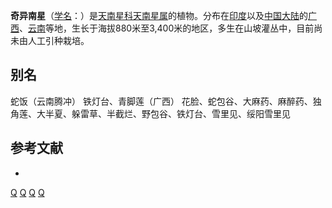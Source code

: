 {{Speciesbox 
| taxon = Arisaema decipiens
| authority = Schott
| synonyms = 
* ''Arisaema rhizomatum''
* ''Arisaema rhizomatum var. nudum''
* ''Arisaema guixiense''
* ''Arisaema rhizomatum var. viride''
}}

'''奇异南星'''（[[学名|学名]]：{{lang|la|''Arisaema decipiens''}}）是[[天南星科|天南星科]][[天南星属|天南星属]]的植物。分布在[[印度|印度]]以及[[中国大陆|中国大陆]]的[[广西|广西]]、[[云南|云南]]等地，生长于海拔880米至3,400米的地区，多生在山坡灌丛中，目前尚未由人工引种栽培。

== 别名 ==
蛇饭（云南腾冲） 铁灯台、青脚莲（广西） 花脸、蛇包谷、大麻药、麻醉药、独角莲、大半夏、躲雷草、半截烂、野包谷、铁灯台、雪里见、绥阳雪里见

== 参考文献 ==
<div class="references-small">
* {{cite web| url =http://www.bioinfo.cn/db05/KmzwSpecies.php?action=view&id=518| title =奇异南星| work =《中国高等植物数据库全库》| publisher =中国科学院微生物研究所| author =昆明植物研究所| accessdate =2009-02-21| deadurl =yes| archiveurl =https://web.archive.org/web/20160305015804/http://www.bioinfo.cn/db05/KmzwSpecies.php?action=view&id=518| archivedate =2016-03-05}}
</div>
{{Taxonbar|from=Q4034341}}

[[Category:天南星属|Q]]
[[Category:印度植物|Q]]
[[Category:广西植物|Q]]
[[Category:云南植物|Q]]